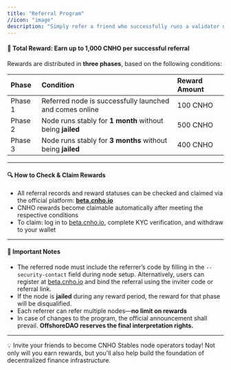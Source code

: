 ```yaml
---
title: "Referral Program"
//icon: "image"
description: "Simply refer a friend who successfully runs a validator node and keeps it online consistently, and you can earn up to 1,000 CNHO in rewards!"
---
```


#### 🎁 **Total Reward: Earn up to 1,000 CNHO per successful referral**

Rewards are distributed in **three phases**, based on the following conditions:

| Phase   | Condition                                                  | Reward Amount |
| :------ | :--------------------------------------------------------- | :------------ |
| Phase 1 | Referred node is successfully launched and comes online    | 100 CNHO      |
| Phase 2 | Node runs stably for **1 month** without being **jailed**  | 500 CNHO      |
| Phase 3 | Node runs stably for **3 months** without being **jailed** | 400 CNHO      |

---

#### 🔍 **How to Check & Claim Rewards**

- All referral records and reward statuses can be checked and claimed via the official platform: [**beta.cnho.io**](http://beta.cnho.io)
- CNHO rewards become claimable automatically after meeting the respective conditions
- To claim: log in to [beta.cnho.io](http://beta.cnho.io), complete KYC verification, and withdraw to your wallet

---

#### 📌 **Important Notes**

- The referred node must include the referrer’s code by filling in the `--security-contact` field during node setup. Alternatively, users can register at [beta.cnho.io](http://beta.cnho.io) and bind the referral using the inviter code or referral link.
- If the node is **jailed** during any reward period, the reward for that phase will be disqualified.
- Each referrer can refer multiple nodes—**no limit on rewards**
- In case of changes to the program, the official announcement shall prevail. **OffshoreDAO reserves the final interpretation rights.**

---

💡 Invite your friends to become CNHO Stables node operators today\! Not only will you earn rewards, but you'll also help build the foundation of decentralized finance infrastructure.